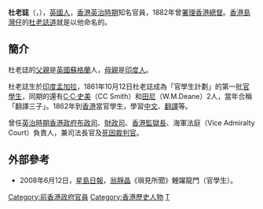 {{Infobox Officeholder
| name                = 杜老誌<br>Malcolm Struan Tonnochy
| office              = [[署理|署理]][[香港總督|香港總督]]
| term_start          = 1882年
| term_end            = 1882年
| monarch             = [[維多利亞女皇|維多利亞女皇]]
| predecessor         = [[軒尼斯|軒尼斯]]爵士
| successor           = [[馬殊|馬殊]]爵士
| office2              = [[香港特別行政區財政司司長|殖民地財政司司長]]
| term_start2          = 1880年
| term_end2            = 1882年
| office3              = [[香港特別行政區政務司司長|殖民地政務司司長]]
| term_start3          = 1880年
| term_end3            = 1882年
| office4              = [[域多利監獄|域多利監獄]]獄長
| term_start4          = 1876年
| term_end4            = 1882年
| birth_date          = 1841年12月5日
| birth_place         = {{flag|British Raj}}{{le|西北省 (英屬印度)|North-Western Provinces|西北省}}
| death_date          = {{death date and age|1882|12|14|1841|12|5}}
| death_place         = {{HKG-1871}}
| spouse              = 
| relations           = Thomas Tonnochy Esq（父親）<br> Caroline Kemball（母親）
| children            =
| residence           = [[香港|香港]]
| profession          = 公務員、總督
| religion            = [[聖公會|聖公會]]
}}
'''杜老誌'''（{{lang-en|Malcolm Struan Tonnochy}}，{{bd|1841年|12月|1882年||Tonnochy, Malcolm}}），[[英國人|英國人]]，[[香港英治時期|香港英治時期]]知名官員，1882年曾[[署理|署理]][[香港總督|香港總督]]。[[香港島|香港島]][[灣仔|灣仔]]的[[杜老誌道|杜老誌道]]就是以他命名的。

==簡介==
杜老誌的[[父親|父親]]是[[英國|英國]][[蘇格蘭|蘇格蘭]]人，[[母親|母親]]是[[印度人|印度人]]。

杜老誌生於[[印度|印度]][[孟加拉|孟加拉]]，1861年10月12日杜老誌成為「官學生計劃」的第一批[[官學生|官學生]]，同期的還有[[絲絲·金文泰·史密斯|C·C·史美]]（CC Smith）和[[田尼|田尼]]（W.M.Deane）2人，當年合稱「翻譯三子」。1862年到[[香港|香港]]當官學生，學習[[中文|中文]]、[[翻譯|翻譯]]等。

曾任[[英治時期|英治時期]][[香港殖民地時期#香港政府|香港政府]][[布政司|布政司]]、[[財政司|財政司]]、[[前域多利監獄|香港監獄長]]、海軍法庭（Vice Admiralty Court）負責人，兼司法長官及[[死因裁判官|死因裁判官]]。

== 外部參考 ==
* 2008年6月12日，[[星島日報|星島日報]]，[[翁靜晶|翁靜晶]]《瑣見所聞》鯉躍龍門（官學生）。

[[Category:前香港政府官員|Category:前香港政府官員]]
[[Category:香港歷史人物|Category:香港歷史人物]]
[[Category:香港官學生|T]]